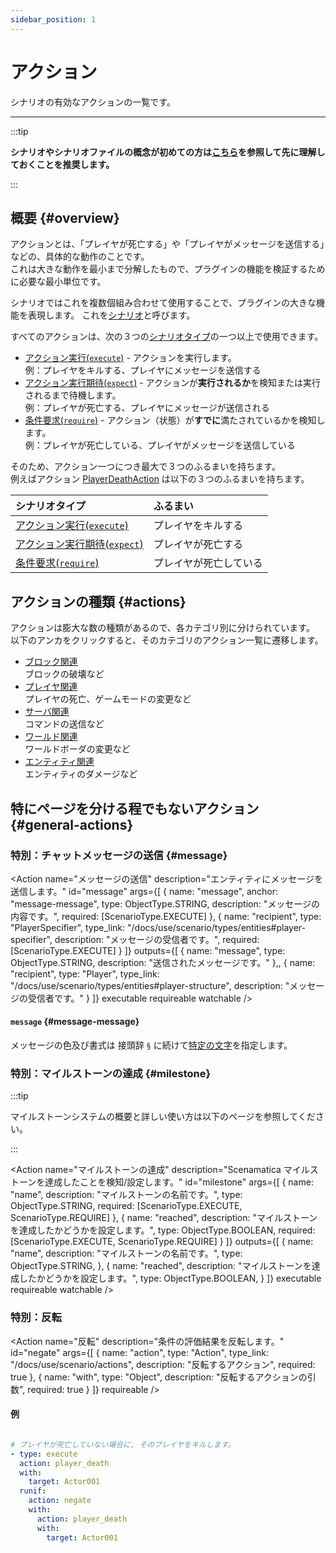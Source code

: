 ```yaml
---
sidebar_position: 1
---
```




# アクション

シナリオの有効なアクションの一覧です。

---

:::tip

**シナリオやシナリオファイルの概念が初めての方は[こちら](/docs/use/scenario)を参照して先に理解しておくことを推奨します。**

:::

## 概要 {#overview}

アクションとは、「プレイヤが死亡する」や「プレイヤがメッセージを送信する」などの、具体的な動作のことです。  
これは大きな動作を最小まで分解したもので、プラグインの機能を検証するために必要な最小単位です。

シナリオではこれを複数個組み合わせて使用することで、プラグインの大きな機能を表現します。
これを[シナリオ](/docs/use/scenario/elements#scenario)と呼びます。

すべてのアクションは、次の３つの[シナリオタイプ](/docs/use/scenario/elements#scenario-type)の一つ以上で使用できます。  
+ [アクション実行(`execute`)](/docs/use/scenario/elements#scenario-type-action-execution) - アクションを実行します。  
  例：プレイヤをキルする、プレイヤにメッセージを送信する
+ [アクション実行期待(`expect`)](/docs/use/scenario/elements#scenario-type-expect) - アクションが**実行されるか**を検知または実行されるまで待機します。  
  例：プレイヤが死亡する、プレイヤにメッセージが送信される
+ [条件要求(`require`)](/docs/use/scenario/elements#scenario-type-condition-require) - アクション（状態）が**すでに**満たされているかを検知します。  
  例：プレイヤが死亡している、プレイヤがメッセージを送信している

そのため、アクション一つにつき最大で３つのふるまいを持ちます。  
例えばアクション [PlayerDeathAction](player#death) は以下の３つのふるまいを持ちます。

| シナリオタイプ                                                                          | ふるまい        |
|:---------------------------------------------------------------------------------|:------------|
| [アクション実行(`execute`)](/docs/use/scenario/elements#scenario-type-action-execution) | プレイヤをキルする   |
| [アクション実行期待(`expect`)](/docs/use/scenario/elements#scenario-type-expect)          | プレイヤが死亡する   |
| [条件要求(`require`)](/docs/use/scenario/elements#scenario-type-condition-require)   | プレイヤが死亡している |


## アクションの種類 {#actions}

アクションは膨大な数の種類があるので、各カテゴリ別に分けられています。  
以下のアンカをクリックすると、そのカテゴリのアクション一覧に遷移します。

+ [ブロック関連](/docs/use/scenario/actions/block)  
  ブロックの破壊など
+ [プレイヤ関連](/docs/use/scenario/actions/player)  
  プレイヤの死亡、ゲームモードの変更など
+ [サーバ関連](/docs/use/scenario/actions/server)  
  コマンドの送信など
+ [ワールド関連](/docs/use/scenario/actions/world)  
  ワールドボーダの変更など
+ [エンティティ関連](/docs/use/scenario/actions/entity)  
  エンティティのダメージなど

## 特にページを分ける程でもないアクション {#general-actions}

### 特別：チャットメッセージの送信 {#message}

<Action name="メッセージの送信"
        description="エンティティにメッセージを送信します。"
        id="message"
        args={[
          {
            name: "message",
            anchor: "message-message",
            type: ObjectType.STRING,
            description: "メッセージの内容です。",
            required: [ScenarioType.EXECUTE]
          },
          {
            name: "recipient",
            type: "PlayerSpecifier",
            type_link: "/docs/use/scenario/types/entities#player-specifier",
            description: "メッセージの受信者です。",
            required: [ScenarioType.EXECUTE]
          }
        ]}
        outputs={[
          {
            name: "message",
            type: ObjectType.STRING,
            description: "送信されたメッセージです。"
          },,
          {
            name: "recipient",
            type: "Player",
            type_link: "/docs/use/scenario/types/entities#player-structure",
          description: "メッセージの受信者です。"
          }
        ]}
        executable requireable watchable
/>

#### `message` {#message-message}

メッセージの色及び書式は 接頭辞 `§` に続けて[特定の文字](https://minecraft.fandom.com/ja/wiki/Formatting_codes)を指定します。

### 特別：マイルストーンの達成 {#milestone}

:::tip

マイルストーンシステムの概要と詳しい使い方は以下のページを参照してください。

<BelowDocument docId="use/scenario/milestone"
               label="マイルストーンシステムの概要"
/>

:::

<Action name="マイルストーンの達成"
        description="Scenamatica マイルストーンを達成したことを検知/設定します。"
        id="milestone"
        args={[
          {
            name: "name",
            description: "マイルストーンの名前です。",
            type: ObjectType.STRING,
            required: [ScenarioType.EXECUTE, ScenarioType.REQUIRE]
          },
          {
            name: "reached",
            description: "マイルストーンを達成したかどうかを設定します。",
            type: ObjectType.BOOLEAN,
            required: [ScenarioType.EXECUTE, ScenarioType.REQUIRE]
          }
        ]}
        outputs={[
          {
            name: "name",
            description: "マイルストーンの名前です。",
            type: ObjectType.STRING,
          },
          {
            name: "reached",
            description: "マイルストーンを達成したかどうかを設定します。",
            type: ObjectType.BOOLEAN,
          }
        ]}
        executable requireable watchable
/>

### 特別：反転

<Action name="反転"
        description="条件の評価結果を反転します。"
        id="negate"
        args={[
          {
            name: "action",
            type: "Action",
            type_link: "/docs/use/scenario/actions",
            description: "反転するアクション",
            required: true
          },
          {
            name: "with",
            type: "Object",
            description: "反転するアクションの引数",
          required: true
          }
        ]}
        requireable
/>

#### 例

```yaml

# プレイヤが死亡していない場合に, そのプレイヤをキルします。
- type: execute
  action: player_death
  with:
    target: Actor001
  runif:
    action: negate
    with:
      action: player_death
      with:
        target: Actor001

```
